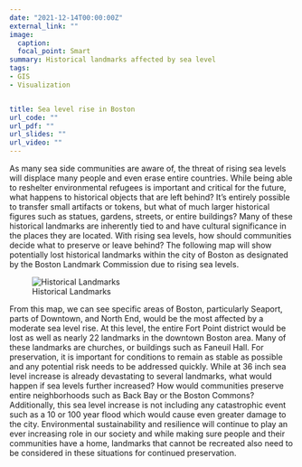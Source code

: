 ```yaml
---
date: "2021-12-14T00:00:00Z"
external_link: ""
image:
  caption:
  focal_point: Smart
summary: Historical landmarks affected by sea level
tags:
- GIS
- Visualization


title: Sea level rise in Boston
url_code: ""
url_pdf: ""
url_slides: ""
url_video: ""
---
```



As many sea side communities are aware of, the threat of rising sea levels will displace many people and even erase entire countries. While being able to reshelter environmental refugees is important and critical for the future, what happens to historical objects that are left behind? It’s entirely possible to transfer small artifacts or tokens, but what of much larger historical figures such as statues, gardens, streets, or entire buildings? Many of these historical landmarks are inherently tied to and have cultural significance in the places they are located. With rising sea levels, how should communities decide what to preserve or leave behind? The following map will show potentially lost historical landmarks within the city of Boston as designated by the Boston Landmark Commission due to rising sea levels.

![Historical Landmarks](images/featured.png)


From this map, we can see specific areas of Boston, particularly Seaport, parts of Downtown, and North End, would be the most affected by a moderate sea level rise. At this level, the entire Fort Point district would be lost as well as nearly 22 landmarks in the downtown Boston area. Many of these landmarks are churches, or buildings such as Faneuil Hall. For preservation, it is important for conditions to remain as stable as possible and any potential risk needs to be addressed quickly. While at 36 inch sea level increase is already devastating to several landmarks, what would happen if sea levels further increased? How would communities preserve entire neighborhoods such as Back Bay or the Boston Commons? Additionally, this sea level increase is not including any catastrophic event such as a 10 or 100 year flood which would cause even greater damage to the city. Environmental sustainability and resilience will continue to play an ever increasing role in our society and while making sure people and their communities have a home, landmarks that cannot be recreated also need to be considered in these situations for continued preservation.








